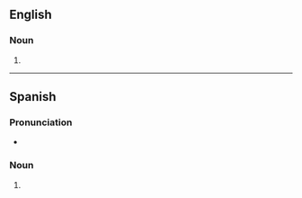 ==English==

===Noun===
{{head|en|noun form}}

# {{plural of|pastilla|lang=en}}

----

==Spanish==

===Pronunciation===
* {{es-IPA}}

===Noun===
{{head|es|noun plural form|g=f-p}}

# {{inflection of|pastilla||p|lang=es}}